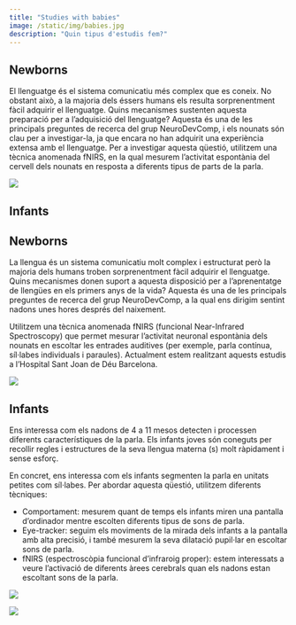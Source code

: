 ```yaml
---
title: "Studies with babies"
image: /static/img/babies.jpg
description: "Quin tipus d'estudis fem?"
---
```


## Newborns

::: textbox

El llenguatge és el sistema comunicatiu més complex que es coneix. No obstant això, a la majoria dels éssers humans els resulta sorprenentment fàcil adquirir el llenguatge. Quins mecanismes sustenten aquesta preparació per a l'adquisició del llenguatge? Aquesta és una de les principals preguntes de recerca del grup NeuroDevComp, i els nounats són clau per a investigar-la, ja que encara no han adquirit una experiència extensa amb el llenguatge. Per a investigar aquesta qüestió, utilitzem una tècnica anomenada fNIRS, en la qual mesurem l'activitat espontània del cervell dels nounats en resposta a diferents tipus de parts de la parla.
:::

![](/static/img/neonate.jpg)

## Infants

::: textbox

## Newborns

::: textbox
La llengua és un sistema comunicatiu molt complex i estructurat però la majoria dels humans troben sorprenentment fàcil adquirir el llenguatge. Quins mecanismes donen suport a aquesta disposició per a l'aprenentatge de llengües en els primers anys de la vida? Aquesta és una de les principals preguntes de recerca del grup NeuroDevComp, a la qual ens dirigim sentint nadons unes hores després del naixement.

Utilitzem una tècnica anomenada fNIRS (funcional Near-Infrared Spectroscopy) que permet mesurar l'activitat neuronal espontània dels nounats en escoltar les entrades auditives (per exemple, parla contínua, síl·labes individuals i paraules). Actualment estem realitzant aquests estudis a l'Hospital Sant Joan de Déu Barcelona.
:::

![](/static/img/neonate.jpg)

## Infants

::: textbox
Ens interessa com els nadons de 4 a 11 mesos detecten i processen diferents característiques de la parla. Els infants joves són coneguts per recollir regles i estructures de la seva llengua materna (s) molt ràpidament i sense esforç.

En concret, ens interessa com els infants segmenten la parla en unitats petites com síl·labes. Per abordar aquesta qüestió, utilitzem diferents tècniques:

- Comportament: mesurem quant de temps els infants miren una pantalla d'ordinador mentre escolten diferents tipus de sons de parla.
- Eye-tracker: seguim els moviments de la mirada dels infants a la pantalla amb alta precisió, i també mesurem la seva dilatació pupil·lar en escoltar sons de parla.
- fNIRS (espectroscòpia funcional d'infraroig proper): estem interessats a veure l'activació de diferents àrees cerebrals quan els nadons estan escoltant sons de la parla.
:::

![](/static/img/babies.jpg)
:::

![](/static/img/babies.jpg)
